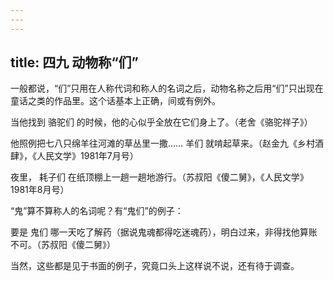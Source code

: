 ```yaml
---
---
---
```

title: 四九 动物称“们”
---






一般都说，“们”只用在人称代词和称人的名词之后，动物名称之后用“们”只出现在童话之类的作品里。这个话基本上正确，间或有例外。

当他找到 骆驼们 的时候，他的心似乎全放在它们身上了。（老舍《骆驼祥子》）

他照例把七八只绵羊往河滩的草丛里一撒…… 羊们 就啃起草来。（赵金九《乡村酒肆》，《人民文学》1981年7月号）

夜里， 耗子们 在纸顶棚上一趟一趟地游行。（苏叔阳《傻二舅》，《人民文学》1981年8月号）

“鬼”算不算称人的名词呢？有“鬼们”的例子：

要是 鬼们 哪一天吃了解药（据说鬼魂都得吃迷魂药），明白过来，非得找他算账不可。（苏叔阳《傻二舅》）

当然，这些都是见于书面的例子，究竟口头上这样说不说，还有待于调查。
